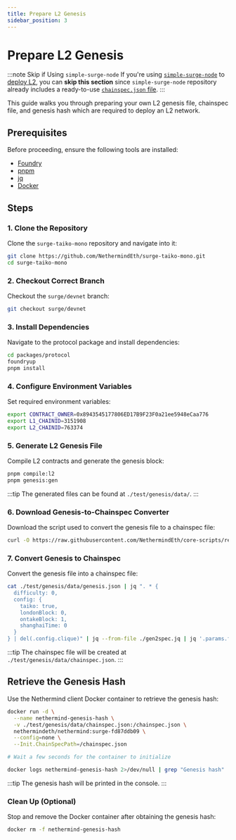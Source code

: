 ```yaml
---
title: Prepare L2 Genesis
sidebar_position: 3
---
```


# Prepare L2 Genesis

:::note Skip if Using `simple-surge-node`
If you're using [`simple-surge-node`](https://github.com/NethermindEth/simple-surge-node) to [deploy L2](docs/guides/running-surge/deploy-l2.mdx), you can **skip this section** since `simple-surge-node` repository already includes a ready-to-use [`chainspec.json` file](https://github.com/NethermindEth/simple-surge-node/blob/main/static/chainspec.json).
:::

This guide walks you through preparing your own L2 genesis file, chainspec file, and genesis hash which are required to deploy an L2 network.

## Prerequisites

Before proceeding, ensure the following tools are installed:

- [Foundry](https://github.com/foundry-rs/foundry#installation)
- [pnpm](https://pnpm.io/installation)
- [jq](https://jqlang.org/download/)
- [Docker](https://docs.docker.com/get-docker/)

## Steps

### 1. Clone the Repository

Clone the `surge-taiko-mono` repository and navigate into it:

```bash
git clone https://github.com/NethermindEth/surge-taiko-mono.git
cd surge-taiko-mono
```

### 2. Checkout Correct Branch

Checkout the `surge/devnet` branch:

```bash
git checkout surge/devnet
```

### 3. Install Dependencies

Navigate to the protocol package and install dependencies:

```bash
cd packages/protocol
foundryup
pnpm install
```

### 4. Configure Environment Variables

Set required environment variables:

```bash
export CONTRACT_OWNER=0x8943545177806ED17B9F23F0a21ee5948eCaa776
export L1_CHAINID=3151908
export L2_CHAINID=763374
```

### 5. Generate L2 Genesis File

Compile L2 contracts and generate the genesis block:

```bash
pnpm compile:l2
pnpm genesis:gen
```

:::tip
The generated files can be found at `./test/genesis/data/`.
:::

### 6. Download Genesis-to-Chainspec Converter

Download the script used to convert the genesis file to a chainspec file:

```bash
curl -O https://raw.githubusercontent.com/NethermindEth/core-scripts/refs/heads/main/gen2spec/gen2spec.jq
```

### 7. Convert Genesis to Chainspec

Convert the genesis file into a chainspec file:

```bash
cat ./test/genesis/data/genesis.json | jq ". * {
  difficulty: 0,
  config: {
    taiko: true,
    londonBlock: 0,
    ontakeBlock: 1,
    shanghaiTime: 0
  }
} | del(.config.clique)" | jq --from-file ./gen2spec.jq | jq '.params.feeCollector = "0x0000000000000000000000000000000000000000"' > ./test/genesis/data/chainspec.json
```

:::tip
The chainspec file will be created at `./test/genesis/data/chainspec.json`.
:::

## Retrieve the Genesis Hash

Use the Nethermind client Docker container to retrieve the genesis hash:

```bash
docker run -d \
  --name nethermind-genesis-hash \
  -v ./test/genesis/data/chainspec.json:/chainspec.json \
  nethermindeth/nethermind:surge-fd87ddb09 \
  --config=none \
  --Init.ChainSpecPath=/chainspec.json

# Wait a few seconds for the container to initialize

docker logs nethermind-genesis-hash 2>/dev/null | grep "Genesis hash" | head -n 1 | sed 's/.*Genesis hash : \(.*\)/\1/'
```

:::tip
The genesis hash will be printed in the console.
:::

### Clean Up (Optional)

Stop and remove the Docker container after obtaining the genesis hash:

```bash
docker rm -f nethermind-genesis-hash
